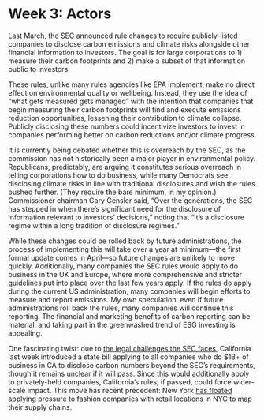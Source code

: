 # Week 3: Actors

Last March, [the SEC announced](https://www.nytimes.com/2022/03/21/business/sec-climate-disclosure-rule.html) rule changes to require publicly-listed companies to disclose carbon emissions and climate risks alongside other financial information to investors. The goal is for large corporations to 1) measure their carbon footprints and 2) make a subset of that information public to investors.

These rules, unlike many rules agencies like EPA implement, make no direct effect on environmental quality or wellbeing. Instead, they use the idea of “what gets measured gets managed” with the intention that companies that begin measuring their carbon footprints will find and execute emissions reduction opportunities, lessening their contribution to climate collapse. Publicly disclosing these numbers could incentivize investors to invest in companies performing better on carbon reductions and/or climate progress.

It is currently being debated whether this is overreach by the SEC, as the commission has not historically been a major player in environmental policy. Republicans, predictably, are arguing it constitutes serious overreach in telling corporations how to do business, while many Democrats see disclosing climate risks in line with traditional disclosures and wish the rules pushed further. (They require the bare minimum, in my opinion.) Commissioner chairman Gary Gensler said, “Over the generations, the SEC has stepped in when there’s significant need for the disclosure of information relevant to investors’ decisions,” noting that “it’s a disclosure regime within a long tradition of disclosure regimes.”

While these changes could be rolled back by future administrations, the process of implementing this will take over a year at minimum—the first formal update comes in April—so future changes are unlikely to move quickly. Additionally, many companies the SEC rules would apply to do business in the UK and Europe, where more comprehensive and stricter guidelines put into place over the last few years apply. If the rules do apply during the current US administration, many companies will begin efforts to measure and report emissions. My own speculation: even if future administrations roll back the rules, many companies will continue this reporting. The financial and marketing benefits of carbon reporting can be material, and taking part in the greenwashed trend of ESG investing is appealing.

One fascinating twist: due to [the legal challenges the SEC faces](https://www.bloomberg.com/news/articles/2022-09-13/an-abc-on-esg-and-the-kinds-of-backlash-it-s-facing-quicktake), California last week introduced a state bill applying to all companies who do $1B+ of business in CA to disclose carbon numbers beyond the SEC’s requirements, though it remains unclear if it will pass. Since this would additionally apply to privately-held companies, California’s rules, if passed, could force wider-scale impact. This move has recent precedent: New York [has floated](https://www.nytimes.com/2022/01/07/style/new-york-fashion-sustainability-act.html) applying pressure to fashion companies with retail locations in NYC to map their supply chains.
